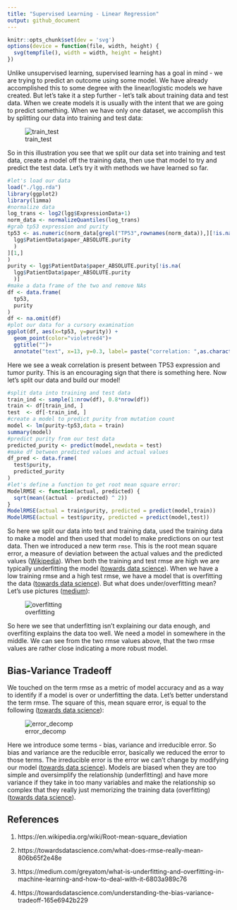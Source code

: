 ---
title: "Supervised Learning - Linear Regression"
output: github_document
---

```{r setup, include=FALSE}
knitr::opts_chunk$set(dev = 'svg')
options(device = function(file, width, height) {
  svg(tempfile(), width = width, height = height)
})
```

Unlike unsupervised learning, supervised learning has a goal in mind - we are trying to predict an outcome using some model. We have already accomplished this to some degree with the linear/logistic models we have created. But let's take it a step further - let's talk about training data and test data. When we create models it is usually with the intent that we are going to predict something. When we have only one dataset, we accomplish this by splitting our data into training and test data:

![train_test](images/train_test.PNG)

So in this illustration you see that we split our data set into training and test data, create a model off the training data, then use that model to try and predict the test data. Let's try it with methods we have learned so far.

```{r data, warning=FALSE,message=FALSE}
#let's load our data 
load("./lgg.rda")
library(ggplot2)
library(limma)
#normalize data
log_trans <- log2(lgg$ExpressionData+1)
norm_data <- normalizeQuantiles(log_trans)
#grab tp53 expression and purity
tp53 <- as.numeric(norm_data[grepl("TP53",rownames(norm_data)),][!is.na(
  lgg$PatientData$paper_ABSOLUTE.purity
  )
][1,]
)
purity <- lgg$PatientData$paper_ABSOLUTE.purity[!is.na(
  lgg$PatientData$paper_ABSOLUTE.purity
  )]
#make a data frame of the two and remove NAs
df <- data.frame(
  tp53,
  purity
)
df <- na.omit(df)
#plot our data for a cursory examination
ggplot(df, aes(x=tp53, y=purity)) + 
  geom_point(color="violetred4")+
  ggtitle("")+
  annotate("text", x=13, y=0.3, label= paste("correlation: ",as.character(cor(df$tp53,df$purity)),sep = ""))
```

Here we see a weak correlation is present between TP53 expression and tumor purity. This is an encouraging sign that there is something here. Now let's split our data and build our model!

```{r pred, warning=FALSE,message=FALSE}
#split data into training and test data
train_ind <- sample(1:nrow(df), 0.8*nrow(df))
train <- df[train_ind, ]
test  <- df[-train_ind, ]
#create a model to predict purity from mutation count
model <- lm(purity~tp53,data = train)
summary(model)
#predict purity from our test data
predicted_purity <- predict(model,newdata = test)
#make df between predicted values and actual values
df_pred <- data.frame(
  test$purity,
  predicted_purity
)
#let's define a function to get root mean square error:
ModelRMSE <- function(actual, predicted) {
  sqrt(mean((actual - predicted) ^ 2))
}
ModelRMSE(actual = train$purity, predicted = predict(model,train))
ModelRMSE(actual = test$purity, predicted = predict(model,test))

```

So here we split our data into test and training data, used the training data to make a model and then used that model to make predictions on our test data. Then we introduced a new term ```rmse```. This is the root mean square error, a measure of deviation between the actual values and the predicted values ([Wikipedia][1]). When both the training and test rmse are high we are typically underfitting the model ([towards data science][2]). When we have a low training rmse and a high test rmse, we have a model that is overfitting the data ([towards data science][2]). But what does under/overfitting mean? Let's use pictures ([medium][3]):

![overfitting](images/overfitting.PNG)

So here we see that underfitting isn't explaining our data enough, and overfiting explains the data too well. We need a model in somewhere in the middle. We can see from the two rmse values above, that the two rmse values are rather close indicating a more robust model.

## Bias-Variance Tradeoff

We touched on the term rmse as a metric of model accuracy and as a way to identify if a model is over or underfitting the data. Let's better understand the term rmse. The square of this, mean square error, is equal to the following ([towards data science][4]):

![error_decomp](images/error_decomp.PNG)

Here we introduce some terms - bias, variance and irreducible error. So bias and variance are the reducible error, basically we reduced the error to those terms. The irreducible error is the error we can't change by modifying our model ([towards data science][4]). Models are biased when they are too simple and oversimplify the relationship (underfitting) and have more variance if they take in too many variables and make the relationship so complex that they really just memorizing the training data (overfitting) ([towards data science][4]).

## References

1. https://en.wikipedia.org/wiki/Root-mean-square_deviation

2. https://towardsdatascience.com/what-does-rmse-really-mean-806b65f2e48e

3. https://medium.com/greyatom/what-is-underfitting-and-overfitting-in-machine-learning-and-how-to-deal-with-it-6803a989c76

4. https://towardsdatascience.com/understanding-the-bias-variance-tradeoff-165e6942b229

[1]: https://en.wikipedia.org/wiki/Root-mean-square_deviation

[2]: https://towardsdatascience.com/what-does-rmse-really-mean-806b65f2e48e

[3]: https://medium.com/greyatom/what-is-underfitting-and-overfitting-in-machine-learning-and-how-to-deal-with-it-6803a989c76

[4]: https://towardsdatascience.com/understanding-the-bias-variance-tradeoff-165e6942b229

[train_test]: images/train_test.PNG
[overfitting]: images/overfitting.PNG
[error_decomp]: images/error_decomp.PNG